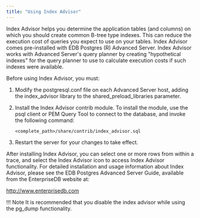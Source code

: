 ```yaml
---
title: "Using Index Advisor"
---
```


<div id="sp_index_advisor" class="registered_link"></div>

Index Advisor helps you determine the application tables (and columns) on which you should create common B-tree type indexes. This can reduce the execution cost of queries you expect to use on your tables. Index Advisor comes pre-installed with EDB Postgres (R) Advanced Server. Index Advisor works with Advanced Server's query planner by creating "hypothetical indexes" for the query planner to use to calculate execution costs if such indexes were available.

Before using Index Advisor, you must:

1.  Modify the postgresql.conf file on each Advanced Server host, adding the index_advisor library to the shared_preload_libraries parameter.

2.  Install the Index Advisor contrib module. To install the module, use the psql client or PEM Query Tool to connect to the database, and invoke the following command:

    `<complete_path>/share/contrib/index_advisor.sql`

3.  Restart the server for your changes to take effect.

After installing Index Advisor, you can select one or more rows from within a trace, and select the Index Advisor icon to access Index Advisor functionality. For detailed installation and usage information about Index Advisor, please see the EDB Postgres Advanced Server Guide, available from the EnterpriseDB website at:

<http://www.enterprisedb.com>

!!! Note
    It is recommended that you disable the index advisor while using the pg_dump functionality.